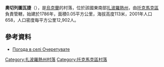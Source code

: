 {{coord|47|20|15|N|35|56|31|E|scale:100000|display=title}}

'''奧切列圖瓦捷'''（{{lang-uk|Очеретувате}}），是[[烏克蘭|烏克蘭]]的村落，位於該國東南部[[扎波羅熱州|扎波羅熱州]]，由[[托克馬克區|托克馬克區]]負責管轄，始建於1786年，面積0.05平方公里，海拔高度113米，2001年人口658，人口密度每平方公里12,902人。

==參考資料==
* [http://weather.in.ua/ua/zaporozhskaja/19339 Погода в селі Очеретувате] {{Wayback|url=http://weather.in.ua/ua/zaporozhskaja/19339 |date=20160305114904 }}

[[Category:扎波羅熱州村落|Category:扎波羅熱州村落]]
[[Category:托克馬克區村落|Category:托克馬克區村落]]


{{Zaporizhia-geo-stub}}